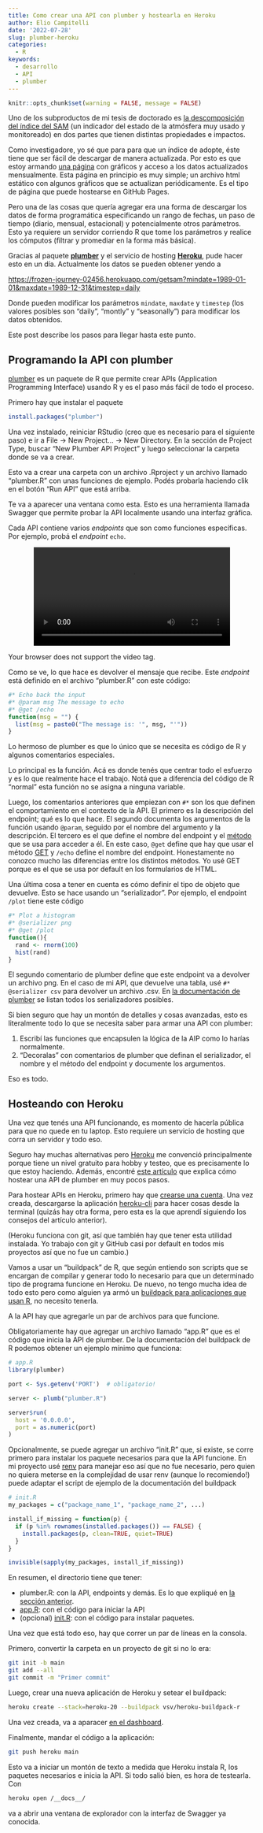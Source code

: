 ```yaml
---
title: Como crear una API con plumber y hostearla en Heroku
author: Elio Campitelli
date: '2022-07-28'
slug: plumber-heroku
categories:
  - R
keywords:
  - desarrollo
  - API
  - plumber
---
```


```r
knitr::opts_chunk$set(warning = FALSE, message = FALSE)
```

Uno de los subproductos de mi tesis de doctorado es [la descomposición del índice del SAM](https://eliocamp.github.io/scrapbook/posts/2021-08-09-asymsam/) (un indicador del estado de la atmósfera muy usado y monitoreado) en dos partes que tienen distintas propiedades e impactos.

Como investigadore, yo sé que para para que un índice de adopte, éste tiene que ser fácil de descargar de manera actualizada.
Por esto es que estoy armando [una página](http://www.cima.fcen.uba.ar/~elio.campitelli/asymsam/monitoreo/) con gráficos y acceso a los datos actualizados mensualmente.
Esta página en principio es muy simple; un archivo html estático con algunos gráficos que se actualizan periódicamente.
Es el tipo de página que puede hostearse en GitHub Pages.

Pero una de las cosas que quería agregar era una forma de descargar los datos de forma programática especificando un rango de fechas, un paso de tiempo (diario, mensual, estacional) y potencialmente otros parámetros.
Esto ya requiere un servidor corriendo R que tome los parámetros y realice los cómputos (filtrar y promediar en la forma más básica).

Gracias al paquete [**plumber**](https://www.rplumber.io/index.html) y el servicio de hosting [**Heroku**](http://heroku.com), pude hacer esto en un día.
Actualmente los datos se pueden obtener yendo a

<https://frozen-journey-02456.herokuapp.com/getsam?mindate=1989-01-01&maxdate=1989-12-31&timestep=daily>

Donde pueden modificar los parámetros `mindate`, `maxdate` y `timestep` (los valores posibles son "daily", "montly" y "seasonally") para modificar los datos obtenidos.

Este post describe los pasos para llegar hasta este punto.

## Programando la API con plumber {#appr}

[plumber](https://www.rplumber.io/index.html) es un paquete de R que permite crear APIs (Application Programming Interface) usando R y es el paso más fácil de todo el proceso.

Primero hay que instalar el paquete

``` r
install.packages("plumber")
```

Una vez instalado, reiniciar RStudio (creo que es necesario para el siguiente paso) e ir a File -\> New Project... -\> New Directory.
En la sección de Project Type, buscar "New Plumber API Project" y luego seleccionar la carpeta donde se va a crear.

Esto va a crear una carpeta con un archivo .Rproject y un archivo llamado "plumber.R" con unas funciones de ejemplo.
Podés probarla haciendo clik en el botón "Run API" que está arriba.

Te va a aparecer una ventana como esta.
Esto es una herramienta llamada Swagger que permite probar la API localmente usando una interfaz gráfica.

Cada API contiene varios *endpoints* que son como funciones específicas.
Por ejemplo, probá el *endpoint* `echo`.

<p align="center">

<video width="400" controls>

<source src="/images/swagger.webm" type="video/webm">

Your browser does not support the video tag.
</video>

</p>

Como se ve, lo que hace es devolver el mensaje que recibe.
Este *endpoint* está definido en el archivo "plumber.R" con este código:

``` r
#* Echo back the input
#* @param msg The message to echo
#* @get /echo
function(msg = "") {
  list(msg = paste0("The message is: '", msg, "'"))
}
```

Lo hermoso de plumber es que lo único que se necesita es código de R y algunos comentarios especiales.

Lo principal es la función.
Acá es donde tenés que centrar todo el esfuerzo y es lo que realmente hace el trabajo.
Notá que a diferencia del código de R "normal" esta función no se asigna a ninguna variable.

Luego, los comentarios anteriores que empiezan con `#*` son los que definen el comportamiento en el contexto de la API.
El primero es la descripción del endpoint; qué es lo que hace.
El segundo documenta los argumentos de la función usando `@param`, seguido por el nombre del argumento y la descripción.
El tercero es el que define el nombre del endpoint y el [método](https://developer.mozilla.org/es/docs/Web/HTTP/Methods) que se usa para acceder a él.
En este caso, `@get` define que hay que usar el método [GET](https://developer.mozilla.org/en-US/docs/Web/HTTP/Methods/GET) y `/echo` define el nombre del endpoint.
Honestamente no conozco mucho las diferencias entre los distintos métodos.
Yo usé GET porque es el que se usa por default en los formularios de HTML.

Una última cosa a tener en cuenta es cómo definir el tipo de objeto que devuelve.
Esto se hace usando un "serializador".
Por ejemplo, el endpoint `/plot` tiene este código

``` r
#* Plot a histogram
#* @serializer png
#* @get /plot
function(){
  rand <- rnorm(100)
  hist(rand)
}
```

El segundo comentario de plumber define que este endpoint va a devolver un archivo png.
En el caso de mi API, que devuelve una tabla, usé `#* @serializer csv` para devolver un archivo .csv.
En [la documentación de plumber](https://www.rplumber.io/articles/rendering-output.html#serializers) se listan todos los serializadores posibles.

Si bien seguro que hay un montón de detalles y cosas avanzadas, esto es literalmente todo lo que se necesita saber para armar una API con plumber:

1.  Escribí las funciones que encapsulen la lógica de la AIP como lo harías normalmente.
2.  "Decoralas" con comentarios de plumber que definan el serializador, el nombre y el método del endpoint y documente los argumentos.

Eso es todo.

## Hosteando con Heroku

Una vez que tenés una API funcionando, es momento de hacerla pública para que no quede en tu laptop.
Esto requiere un servicio de hosting que corra un servidor y todo eso.

Seguro hay muchas alternativas pero [Heroku](https://www.heroku.com/) me convenció principalmente porque tiene un nivel gratuito para hobby y testeo, que es precisamente lo que estoy haciendo.
Además, encontré [este artículo](https://segar.me/projects/heroku/) que explica cómo hostear una API de plumber en muy pocos pasos.

Para hostear APIs en Heroku, primero hay que [crearse una cuenta](https://signup.heroku.com/).
Una vez creada, descargarse la aplicación [heroku-cli](https://devcenter.heroku.com/articles/heroku-cli) para hacer cosas desde la terminal (quizás hay otra forma, pero esta es la que aprendí siguiendo los consejos del artículo anterior).

(Heroku funciona con git, así que también hay que tener esta utilidad instalada. Yo trabajo con git y GitHub casi por default en todos mis proyectos así que no fue un cambio.)

Vamos a usar un "buildpack" de R, que según entiendo son scripts que se encargan de compilar y generar todo lo necesario para que un determinado tipo de programa funcione en Heroku.
De nuevo, no tengo mucha idea de todo esto pero como alguien ya armó un [buildpack para aplicaciones que usan R](https://github.com/virtualstaticvoid/heroku-buildpack-r), no necesito tenerla.

A la API hay que agregarle un par de archivos para que funcione.

Obligatoriamente hay que agregar un archivo llamado "app.R" que es el código que inicia la API de plumber.
De la documentación del buildpack de R podemos obtener un ejemplo mínimo que funciona:

``` r
# app.R
library(plumber)

port <- Sys.getenv('PORT')  # obligatorio!

server <- plumb("plumber.R")

server$run(
  host = '0.0.0.0',
  port = as.numeric(port)
)
```

Opcionalmente, se puede agregar un archivo "init.R" que, si existe, se corre primero para instalar los paquete necesarios para que la API funcione.
En mi proyecto usé [renv](https://rstudio.github.io/renv/) para manejar eso así que no fue necesario, pero quien no quiera meterse en la complejidad de usar renv (aunque lo recomiendo!) puede adaptar el script de ejemplo de la documentación del buildpack

``` {#initr .r}
# init.R
my_packages = c("package_name_1", "package_name_2", ...)

install_if_missing = function(p) {
  if (p %in% rownames(installed.packages()) == FALSE) {
    install.packages(p, clean=TRUE, quiet=TRUE)
  }
}

invisible(sapply(my_packages, install_if_missing))
```

En resumen, el directorio tiene que tener:

-   plumber.R: con la API, endpoints y demás. Es lo que expliqué en [la sección anterior](#appr).
-   [app.R](#appr): con el código para iniciar la API
-   (opcional) [init.R](#initr): con el código para instalar paquetes.

Una vez que está todo eso, hay que correr un par de líneas en la consola.

Primero, convertir la carpeta en un proyecto de git si no lo era:

``` bash
git init -b main
git add --all
git commit -m "Primer commit"
```

Luego, crear una nueva aplicación de Heroku y setear el buildpack:

``` bash
heroku create --stack=heroku-20 --buildpack vsv/heroku-buildpack-r
```

Una vez creada, va a aparacer [en el dashboard](https://dashboard.heroku.com/apps).

Finalmente, mandar el código a la aplicación:

``` bash
git push heroku main
```

Esto va a iniciar un montón de texto a medida que Heroku instala R, los paquetes necesarios e inicia la API.
Si todo salió bien, es hora de testearla.
Con

``` bash
heroku open /__docs__/
```

va a abrir una ventana de explorador con la interfaz de Swagger ya conocida.
